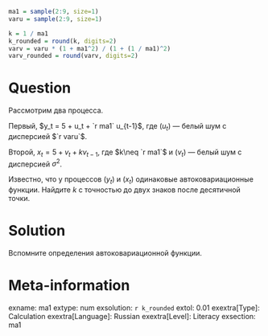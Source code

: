 ```r
ma1 = sample(2:9, size=1)
varu = sample(2:9, size=1)

k = 1 / ma1
k_rounded = round(k, digits=2)
varv = varu * (1 + ma1^2) / (1 + (1 / ma1)^2)
varv_rounded = round(varv, digits=2)
```


Question
========

Рассмотрим два процесса.

Первый, $y_t = 5 + u_t + `r ma1` u_{t-1}$, где $(u_t)$ — белый шум с дисперсией $`r varu`$.

Второй, $x_t = 5 + v_t + k v_{t-1}$, где $k\neq `r ma1`$ и  $(v_t)$ — белый шум с дисперсией $\sigma^2$.

Известно, что у процессов $(y_t)$ и $(x_t)$ одинаковые автоковариационные функции. 
Найдите $k$ с точностью до двух знаков после десятичной точки.


Solution
========

Вспомните определения автоковариационной функции. 

Meta-information
================
exname: ma1
extype: num
exsolution: `r k_rounded`
extol: 0.01
exextra[Type]: Calculation
exextra[Language]: Russian
exextra[Level]: Literacy
exsection: ma1
